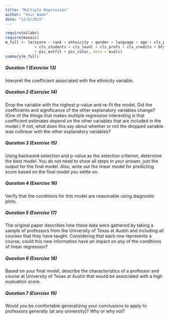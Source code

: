 ```yaml
---
title: "Multiple Regression"
author: "Your Name"
date: "12/8/2015"
---
```


```r
require(oilabs)
require(mosaic)
m_full <- lm(score ~ rank + ethnicity + gender + language + age + cls_perc_eval 
             + cls_students + cls_level + cls_profs + cls_credits + bty_avg 
             + pic_outfit + pic_color, data = evals)
summary(m_full)
```

##### Question 1 (Exercise 13)

Interpret the coefficient associated with the ethnicity variable.

##### Question 2 (Exercise 14)

Drop the variable with the highest p-value and re-fit the model. Did the coefficients and significance of the other explanatory variables change? (One of the things that makes multiple regression interesting is that coefficient estimates depend on the other variables that are included in the model.) If not, what does this say about whether or not the dropped variable was collinear with the other explanatory variables?

##### Question 3 (Exercise 15)

Using backward-selection and p-value as the selection criterion, determine the best model. You do not need to show all steps in your answer, just the output for the final model. Also, write out the linear model for predicting score based on the final model you settle on.

##### Question 4 (Exercise 16)

Verify that the conditions for this model are reasonable using diagnostic plots.

##### Question 5 (Exercise 17)

The original paper describes how these data were gathered by taking a sample of professors from the University of Texas at Austin and including all courses that they have taught. Considering that each row represents a course, could this new information have an impact on any of the conditions of linear regression?

##### Question 6 (Exercise 18)

Based on your final model, describe the characteristics of a professor and course at University of Texas at Austin that would be associated with a high evaluation score.

##### Question 7 (Exercise 19)

Would you be comfortable generalizing your conclusions to apply to professors generally (at any university)? Why or why not?